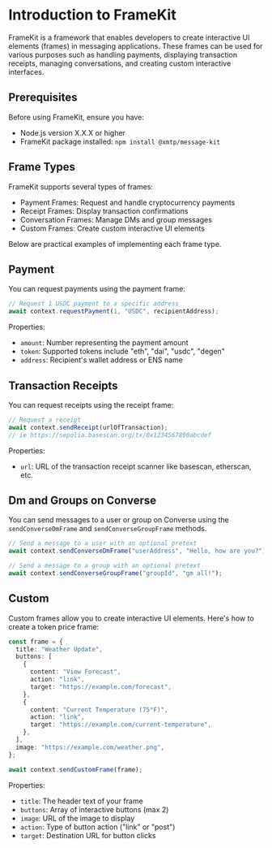 # Introduction to FrameKit

FrameKit is a framework that enables developers to create interactive UI elements (frames) in messaging applications. These frames can be used for various purposes such as handling payments, displaying transaction receipts, managing conversations, and creating custom interactive interfaces.

## Prerequisites

Before using FrameKit, ensure you have:

- Node.js version X.X.X or higher
- FrameKit package installed: `npm install @xmtp/message-kit`

## Frame Types

FrameKit supports several types of frames:

- Payment Frames: Request and handle cryptocurrency payments
- Receipt Frames: Display transaction confirmations
- Conversation Frames: Manage DMs and group messages
- Custom Frames: Create custom interactive UI elements

Below are practical examples of implementing each frame type.

## Payment

You can request payments using the payment frame:

```typescript
// Request 1 USDC payment to a specific address
await context.requestPayment(1, "USDC", recipientAddress);
```

Properties:

- `amount`: Number representing the payment amount
- `token`: Supported tokens include "eth", "dai", "usdc", "degen"
- `address`: Recipient's wallet address or ENS name

## Transaction Receipts

You can request receipts using the receipt frame:

```typescript
// Request a receipt
await context.sendReceipt(urlOfTransaction);
// ie https://sepolia.basescan.org/tx/0x1234567890abcdef
```

Properties:

- `url`: URL of the transaction receipt scanner like basescan, etherscan, etc.

## Dm and Groups on Converse

You can send messages to a user or group on Converse using the `sendConverseDmFrame` and `sendConverseGroupFrame` methods.

```typescript
// Send a message to a user with an optional pretext
await context.sendConverseDmFrame("userAddress", "Hello, how are you?");

// Send a message to a group with an optional pretext
await context.sendConverseGroupFrame("groupId", "gm all!");
```

## Custom

Custom frames allow you to create interactive UI elements. Here's how to create a token price frame:

```typescript
const frame = {
  title: "Weather Update",
  buttons: [
    {
      content: "View Forecast",
      action: "link",
      target: "https://example.com/forecast",
    },
    {
      content: "Current Temperature (75°F)",
      action: "link",
      target: "https://example.com/current-temperature",
    },
  ],
  image: "https://example.com/weather.png",
};

await context.sendCustomFrame(frame);
```

Properties:

- `title`: The header text of your frame
- `buttons`: Array of interactive buttons (max 2)
- `image`: URL of the image to display
- `action`: Type of button action ("link" or "post")
- `target`: Destination URL for button clicks
